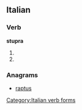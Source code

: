 ==Italian==

===Verb===
'''stupra'''

# {{form of|[[third-person|Third-person]] [[singular]] [[present tense]]|[[stuprare#Italian|stuprare]]|lang=Italian}}
# {{form of|[[second-person|Second-person]] singular [[imperative]]|stuprare#Italian|stuprare|lang=Italian}}

===Anagrams===
* [[raptus#Italian|raptus]]

[[Category:Italian verb forms]]